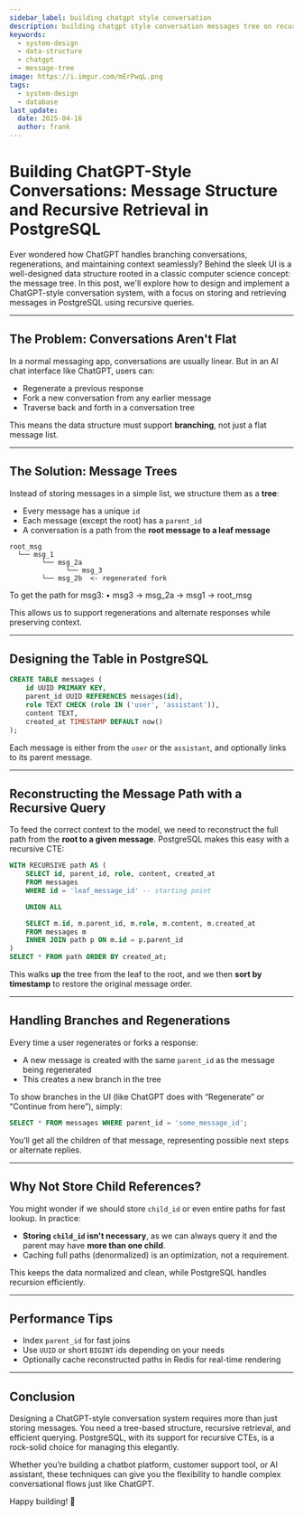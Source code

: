 ```yaml
---
sidebar_label: building chatgpt style conversation
description: building chatgpt style conversation messages tree on recursive
keywords:
  - system-design
  - data-structure
  - chatgpt
  - message-tree
image: https://i.imgur.com/mErPwqL.png
tags:
  - system-design
  - database
last_update:
  date: 2025-04-16
  author: frank
---
```


# Building ChatGPT-Style Conversations: Message Structure and Recursive Retrieval in PostgreSQL

Ever wondered how ChatGPT handles branching conversations, regenerations, and maintaining context seamlessly? Behind the sleek UI is a well-designed data structure rooted in a classic computer science concept: the message tree. In this post, we'll explore how to design and implement a ChatGPT-style conversation system, with a focus on storing and retrieving messages in PostgreSQL using recursive queries.

---

## The Problem: Conversations Aren't Flat

In a normal messaging app, conversations are usually linear. But in an AI chat interface like ChatGPT, users can:
- Regenerate a previous response
- Fork a new conversation from any earlier message
- Traverse back and forth in a conversation tree

This means the data structure must support **branching**, not just a flat message list.

---

## The Solution: Message Trees

Instead of storing messages in a simple list, we structure them as a **tree**:
- Every message has a unique `id`
- Each message (except the root) has a `parent_id`
- A conversation is a path from the **root message to a leaf message**

```text
root_msg
  └── msg_1
        └── msg_2a
              └── msg_3
        └── msg_2b  <- regenerated fork
```

To get the path for msg3:
	•	msg3 → msg_2a → msg1 → root_msg

This allows us to support regenerations and alternate responses while preserving context.

---

## Designing the Table in PostgreSQL

```sql
CREATE TABLE messages (
    id UUID PRIMARY KEY,
    parent_id UUID REFERENCES messages(id),
    role TEXT CHECK (role IN ('user', 'assistant')),
    content TEXT,
    created_at TIMESTAMP DEFAULT now()
);
```

Each message is either from the `user` or the `assistant`, and optionally links to its parent message.

---

## Reconstructing the Message Path with a Recursive Query

To feed the correct context to the model, we need to reconstruct the full path from the **root to a given message**. PostgreSQL makes this easy with a recursive CTE:

```sql
WITH RECURSIVE path AS (
    SELECT id, parent_id, role, content, created_at
    FROM messages
    WHERE id = 'leaf_message_id' -- starting point

    UNION ALL

    SELECT m.id, m.parent_id, m.role, m.content, m.created_at
    FROM messages m
    INNER JOIN path p ON m.id = p.parent_id
)
SELECT * FROM path ORDER BY created_at;
```

This walks **up** the tree from the leaf to the root, and we then **sort by timestamp** to restore the original message order.

---

## Handling Branches and Regenerations

Every time a user regenerates or forks a response:
- A new message is created with the same `parent_id` as the message being regenerated
- This creates a new branch in the tree

To show branches in the UI (like ChatGPT does with “Regenerate” or “Continue from here”), simply:
```sql
SELECT * FROM messages WHERE parent_id = 'some_message_id';
```

You’ll get all the children of that message, representing possible next steps or alternate replies.

---

## Why Not Store Child References?

You might wonder if we should store `child_id` or even entire paths for fast lookup. In practice:
- **Storing `child_id` isn't necessary**, as we can always query it and the parent may have **more than one child**.
- Caching full paths (denormalized) is an optimization, not a requirement.

This keeps the data normalized and clean, while PostgreSQL handles recursion efficiently.

---

## Performance Tips
- Index `parent_id` for fast joins
- Use `UUID` or short `BIGINT` ids depending on your needs
- Optionally cache reconstructed paths in Redis for real-time rendering

---

## Conclusion

Designing a ChatGPT-style conversation system requires more than just storing messages. You need a tree-based structure, recursive retrieval, and efficient querying. PostgreSQL, with its support for recursive CTEs, is a rock-solid choice for managing this elegantly.

Whether you’re building a chatbot platform, customer support tool, or AI assistant, these techniques can give you the flexibility to handle complex conversational flows just like ChatGPT.

Happy building! 🫠

